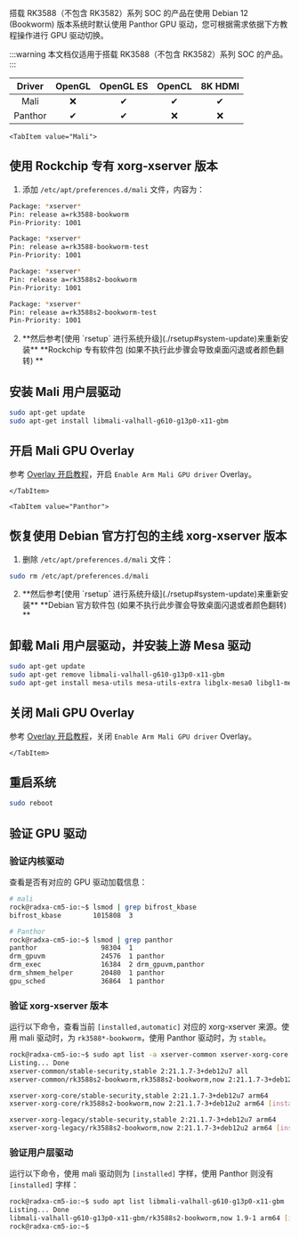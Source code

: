 搭载 RK3588（不包含 RK3582）系列 SOC 的产品在使用 Debian 12 (Bookworm) 版本系统时默认使用 Panthor GPU 驱动，您可根据需求依据下方教程操作进行 GPU 驱动切换。

:::warning
本文档仅适用于搭载 RK3588（不包含 RK3582）系列 SOC 的产品。
:::

| Driver  | OpenGL | OpenGL ES | OpenCL | 8K HDMI |
| :-----: | :----: | :-------: | :----: | :-----: |
|  Mali   |   ❌   |    ✔     |   ✔   |   ✔    |
| Panthor |   ✔   |    ✔     |   ❌   |   ❌    |

<Tabs queryString="Driver">

    <TabItem value="Mali">

## 使用 Rockchip 专有 xorg-xserver 版本

1. 添加 `/etc/apt/preferences.d/mali` 文件，内容为：

```bash
Package: *xserver*
Pin: release a=rk3588-bookworm
Pin-Priority: 1001

Package: *xserver*
Pin: release a=rk3588-bookworm-test
Pin-Priority: 1001

Package: *xserver*
Pin: release a=rk3588s2-bookworm
Pin-Priority: 1001

Package: *xserver*
Pin: release a=rk3588s2-bookworm-test
Pin-Priority: 1001
```

2. <div className="red">
     **然后参考[使用 `rsetup` 进行系统升级](./rsetup#system-update)来重新安装**
     **Rockchip 专有软件包 (如果不执行此步骤会导致桌面闪退或者颜色翻转) **
   </div>

## 安装 Mali 用户层驱动

```bash
sudo apt-get update
sudo apt-get install libmali-valhall-g610-g13p0-x11-gbm
```

## 开启 Mali GPU Overlay

参考 [Overlay 开启教程](./rsetup#overlays)，开启 `Enable Arm Mali GPU driver` Overlay。

    </TabItem>

    <TabItem value="Panthor">

## 恢复使用 Debian 官方打包的主线 xorg-xserver 版本

1. 删除 `/etc/apt/preferences.d/mali` 文件：

```bash
sudo rm /etc/apt/preferences.d/mali
```

2. <div className="red">
     **然后参考[使用 `rsetup` 进行系统升级](./rsetup#system-update)来重新安装**
     **Debian 官方软件包 (如果不执行此步骤会导致桌面闪退或者颜色翻转) **
   </div>

## 卸载 Mali 用户层驱动，并安装上游 Mesa 驱动

```bash
sudo apt-get update
sudo apt-get remove libmali-valhall-g610-g13p0-x11-gbm
sudo apt-get install mesa-utils mesa-utils-extra libglx-mesa0 libgl1-mesa-dri
```

## 关闭 Mali GPU Overlay

参考 [Overlay 开启教程](./rsetup#overlays)，关闭 `Enable Arm Mali GPU driver` Overlay。

    </TabItem>

</Tabs>

## 重启系统

```bash
sudo reboot
```

## 验证 GPU 驱动

### 验证内核驱动

查看是否有对应的 GPU 驱动加载信息：

```bash
# mali
rock@radxa-cm5-io:~$ lsmod | grep bifrost_kbase
bifrost_kbase        1015808  3

# Panthor
rock@radxa-cm5-io:~$ lsmod | grep panthor
panthor                98304  1
drm_gpuvm              24576  1 panthor
drm_exec               16384  2 drm_gpuvm,panthor
drm_shmem_helper       20480  1 panthor
gpu_sched              36864  1 panthor
```

### 验证 xorg-xserver 版本

运行以下命令，查看当前 `[installed,automatic]` 对应的 xorg-xserver 来源。使用 mali 驱动时，为 `rk3588*-bookworm`，使用 Panthor 驱动时，为 `stable`。

```bash
rock@radxa-cm5-io:~$ sudo apt list -a xserver-common xserver-xorg-core xserver-xorg-legacy
Listing... Done
xserver-common/stable-security,stable 2:21.1.7-3+deb12u7 all
xserver-common/rk3588s2-bookworm,rk3588s2-bookworm,now 2:21.1.7-3+deb12u2 all [installed,automatic]

xserver-xorg-core/stable-security,stable 2:21.1.7-3+deb12u7 arm64
xserver-xorg-core/rk3588s2-bookworm,now 2:21.1.7-3+deb12u2 arm64 [installed,automatic]

xserver-xorg-legacy/stable-security,stable 2:21.1.7-3+deb12u7 arm64
xserver-xorg-legacy/rk3588s2-bookworm,now 2:21.1.7-3+deb12u2 arm64 [installed,automatic]
```

### 验证用户层驱动

运行以下命令，使用 mali 驱动则为 `[installed]` 字样，使用 Panthor 则没有 `[installed]` 字样：

```bash
rock@radxa-cm5-io:~$ sudo apt list libmali-valhall-g610-g13p0-x11-gbm
Listing... Done
libmali-valhall-g610-g13p0-x11-gbm/rk3588s2-bookworm,now 1.9-1 arm64 [installed]
rock@radxa-cm5-io:~$
```
